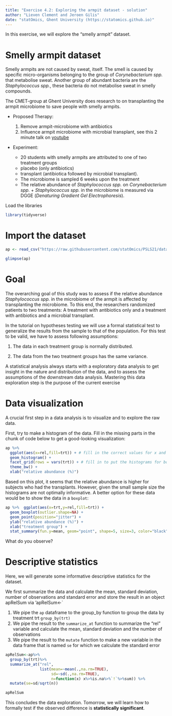```yaml
---
title: "Exercise 4.2: Exploring the armpit dataset - solution"
author: "Lieven Clement and Jeroen Gilis"
date: "statOmics, Ghent University (https://statomics.github.io)"
---
```


In this exercise, we will explore the "smelly armpit" dataset.

# Smelly armpit dataset

Smelly armpits are not caused by sweat, itself. The smell is caused
by specific micro-organisms belonging to the group of
*Corynebacterium spp.* that metabolise sweat. Another group of abundant bacteria
are the *Staphylococcus spp.*, these bacteria do not metabolise sweat in smelly
compounds.

The CMET-group at Ghent University does research to on transplanting the armpit
microbiome to save people with smelly armpits.

- Proposed Therapy:
  	1. Remove armpit-microbiome with antibiotics
    2. Influence armpit microbiome with microbial transplant, see this 2 minute
       talk on [youtube](https://youtu.be/9RIFyqLXdVw)

- Experiment:

    - 20 students with smelly armpits are attributed to one of
      two treatment groups
    - placebo (only antibiotics)
    - transplant (antibiotica followed by microbial transplant).
    - The microbiome is sampled 6 weeks upon the treatment
    - The relative abundance of *Staphylococcus spp.* on
      *Corynebacterium spp.* + *Staphylococcus spp.* in the
      microbiome is measured via DGGE (*Denaturing Gradient Gel
      Electrophoresis*).

Load the libraries

```r
library(tidyverse)
```

# Import the dataset

```r
ap <- read_csv("https://raw.githubusercontent.com/statOmics/PSLS21/data/armpit.csv")
```

```r
glimpse(ap)
```

# Goal

The overarching goal of this study was to assess if the relative abundance
*Staphylococcus spp.* in the microbiome of the armpit is affected by
transplanting the microbiome. To this end, the researchers randomized patients
to two treatments: A treatment with antibiotics only and a treatment with
antibiotics and a microbial transplant.

In the tutorial on hypotheses testing we will use a formal statistical test to
generalize the results from the sample to that of the population.
For this test to be valid, we have to assess following assumptions:

1. The data in each treatment group is normally distributed.

2. The data from the two treatment groups has the same variance.

A statistical analysis always starts with a exploratory data analysis to get
insight in the nature and distribution of the data, and to assess the
assumptions of the downstream data analysis. Mastering this data exploration
step is the purpose of the current exercise

# Data visualization

A crucial first step in a data analysis is to visualize and to explore the raw
data.

First, try to make a histogram of the data. Fill in the
missing parts in the chunk of code below to get a good-looking
visualization:

```r
ap %>%
  ggplot(aes(x=rel,fill=trt)) + # fill in the correct values for x and fill
  geom_histogram() +
  facet_grid(rows = vars(trt)) + # fill in to put the histograms for both treatment conditions in a separate row
  theme_bw() +
  xlab("relative abundance (%)")
```

Based on this plot, it seems that the relative abundance
is higher for subjects who had the transplants.
However, given the small sample size the histograms
are not optimally informative. A better option for these data would be to
show the data in a `boxplot`:

```r
ap %>%  ggplot(aes(x=trt,y=rel,fill=trt)) +
  geom_boxplot(outlier.shape=NA) +
  geom_point(position="jitter") +
  ylab("relative abundance (%)") +
  xlab("treatment group") +
  stat_summary(fun.y=mean, geom="point", shape=5, size=3, color="black", fill="black")
```

What do you observe?

# Descriptive statistics

Here, we will generate some informative descriptive statistics
for the dataset.

We first summarize the data and calculate the mean, standard
deviation, number of observations and standard error and store the
result in an object apRelSum via 'apRelSum<-`

1. We pipe the `ap` dataframe to the group_by function to group
the data by treatment trt `group_by(trt)`
2. We pipe the result to the `summarize_at` function to summarize
the "rel" variable and calculate the mean, standard deviation and
the number of observations
3. We pipe the result to the `mutate` function to make a new
variable in the data frame that is named `se` for which we calculate the
standard error

```r
apRelSum<-ap%>%
  group_by(trt)%>%
  summarize_at("rel",
               list(mean=~mean(.,na.rm=TRUE),
                    sd=~sd(.,na.rm=TRUE),
                    n=function(x) x%>%is.na%>%`!`%>%sum)) %>%
  mutate(se=sd/sqrt(n))

apRelSum
```

This concludes the data exploration. Tomorrow, we will learn how to formally
test if the observed difference is **statistically significant**.
